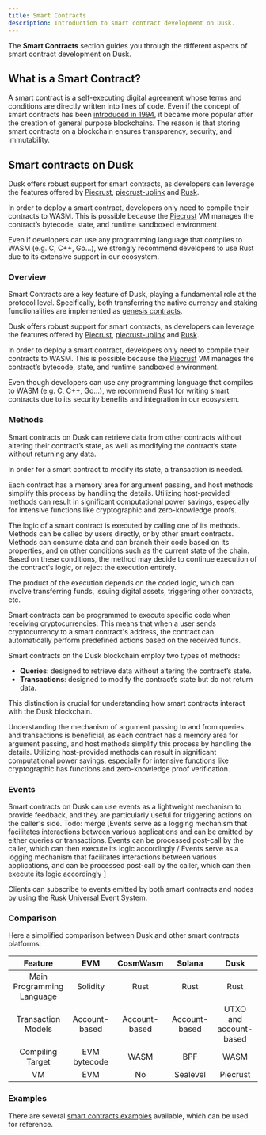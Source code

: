 ```yaml
---
title: Smart Contracts
description: Introduction to smart contract development on Dusk.
---
```



The **Smart Contracts** section guides you through the different aspects of smart contract development on Dusk.

## What is a Smart Contract?

A smart contract is a self-executing digital agreement whose terms and conditions are directly written into lines of code. Even if the concept of smart contracts has been <a href="https://www.fon.hum.uva.nl/rob/Courses/InformationInSpeech/CDROM/Literature/LOTwinterschool2006/szabo.best.vwh.net/smart.contracts.html" target="_blank">introduced in 1994</a>, it became more popular after the creation of general purpose blockchains. The reason is that storing smart contracts on a blockchain ensures transparency, security, and immutability.

## Smart contracts on Dusk

Dusk offers robust support for smart contracts, as developers can leverage the features offered by <a href="https://github.com/dusk-network/piecrust" target="_blank">Piecrust</a>, <a href="https://github.com/dusk-network/piecrust/blob/main/piecrust-uplink/README.md" target="_blank">piecrust-uplink</a> and <a href="https://github.com/dusk-network/rusk" target="_blank">Rusk</a>.

In order to deploy a smart contract, developers only need to compile their contracts to WASM. This is possible because the <a href="https://github.com/dusk-network/piecrust" target="_blank">Piecrust</a> VM manages the contract’s bytecode, state, and runtime sandboxed environment.

Even if developers can use any programming language that compiles to WASM (e.g. C, C++, Go...), we strongly recommend developers to use Rust due to its extensive support in our ecosystem.

### Overview

Smart Contracts are a key feature of Dusk, playing a fundamental role at the protocol level. Specifically, both transferring the native currency and staking functionalities are implemented as <a href="https://github.com/dusk-network/rusk/tree/master/contracts" target="_blank">genesis contracts</a>.

Dusk offers robust support for smart contracts, as developers can leverage the features offered by <a href="https://github.com/dusk-network/piecrust" target="_blank">Piecrust</a>, <a href="https://github.com/dusk-network/piecrust/blob/main/piecrust-uplink/README.md" target="_blank">piecrust-uplink</a> and <a href="https://github.com/dusk-network/rusk" target="_blank">Rusk</a>.

In order to deploy a smart contract, developers only need to compile their contracts to WASM. This is possible because the <a href="https://github.com/dusk-network/piecrust" target="_blank">Piecrust</a> VM manages the contract’s bytecode, state, and runtime sandboxed environment.

Even though developers can use any programming language that compiles to WASM (e.g. C, C++, Go...), we recommend Rust for writing smart contracts due to its security benefits and integration in our ecosystem.

### Methods

Smart contracts on Dusk can retrieve data from other contracts without altering their contract’s state, as well as modifying the contract’s state without returning any data. 

In order for a smart contract to modify its state, a transaction is needed.

Each contract has a memory area for argument passing, and host methods simplify this process by handling the details. Utilizing host-provided methods can result in significant computational power savings, especially for intensive functions like cryptographic and zero-knowledge proofs.

The logic of a smart contract is executed by calling one of its methods. Methods can be called by users directly, or by other smart contracts. Methods can consume data and can branch their code based on its properties, and on other conditions such as the current state of the chain.
Based on these conditions, the method may decide to continue execution of the contract's logic, or reject the execution entirely. 

The product of the execution depends on the coded logic, which can involve transferring funds, issuing digital assets, triggering other contracts, etc.

Smart contracts can be programmed to execute specific code when receiving cryptocurrencies. This means that when a user sends cryptocurrency to a smart contract's address, the contract can automatically perform predefined actions based on the received funds.

Smart contracts on the Dusk blockchain employ two types of methods: 
- **Queries**: designed to retrieve data without altering the contract’s state.
- **Transactions**: designed to modify the contract’s state but do not return data. 

This distinction is crucial for understanding how smart contracts interact with the Dusk blockchain.

Understanding the mechanism of argument passing to and from queries and transactions is beneficial, as each contract has a memory area for argument passing, and host methods simplify this process by handling the details. Utilizing host-provided methods can result in significant computational power savings, especially for intensive functions like cryptographic has functions and zero-knowledge proof verification.

### Events

Smart contracts on Dusk can use events as a lightweight mechanism to provide feedback, and they are particularly useful for triggering actions on the caller's side.
Todo: merge
[Events serve as a logging mechanism that facilitates interactions between various applications and can be emitted by either queries or transactions. Events can be processed post-call by the caller, which can then execute its logic accordingly
/
Events serve as a logging mechanism that facilitates interactions between various applications, and can be processed post-call by the caller, which can then execute its logic accordingly
]

Clients can subscribe to events emitted by both smart contracts and nodes by using the <a href="https://github.com/dusk-network/rusk/wiki/RUES-(Rusk-Universal-Event-System)" target="_blank">Rusk Universal Event System</a>.

### Comparison

Here a simplified comparison between Dusk and other smart contracts platforms:

| Feature                  | EVM                         | CosmWasm                     | Solana                       | Dusk                       |
|:------------------------:|:---------------------------:|:----------------------------:|:----------------------------:|:--------------------------:|
| Main Programming Language| Solidity                    | Rust                         | Rust                         | Rust                       |
| Transaction Models       | Account-based               | Account-based                | Account-based                | UTXO and account-based     |
| Compiling Target         | EVM bytecode                | WASM                         | BPF                          | WASM                       |
| VM                       | EVM | No               | Sealevel                     | Piecrust                    |

### Examples

There are several <a href="https://github.com/dusk-network/piecrust/tree/main/contracts" target="_blank">smart contracts examples</a> available, which can be used for reference.

<CardGrid>
        <LinkCard title="Getting Started" href="./getting-started" description="Install all necessary dependencies and tools to get started with Smart Contract development"/>
        <LinkCard title="My first contract" href="./02-guides/01-my-first-contract" description="Dive directly into writing your first contract with a Step by Step guide"/>
        <LinkCard title="Cheat Sheet" href="./cheat-sheet" description="Take a look at the cheat sheet for quick reference of concepts and code snippets"/>
</CardGrid>
